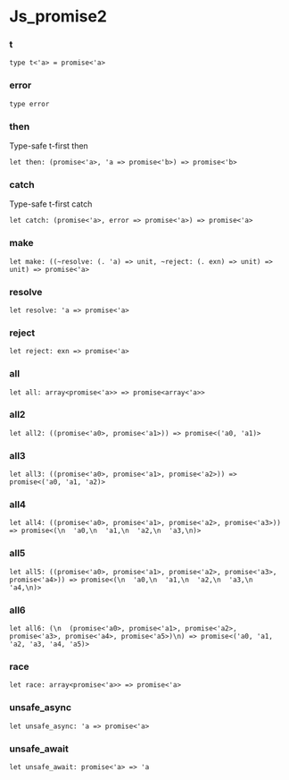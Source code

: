 # Js_promise2

### t


```res sig
type t<'a> = promise<'a>
```

### error


```res sig
type error
```

### then
Type-safe t-first then

```res sig
let then: (promise<'a>, 'a => promise<'b>) => promise<'b>
```

### catch
Type-safe t-first catch

```res sig
let catch: (promise<'a>, error => promise<'a>) => promise<'a>
```

### make


```res sig
let make: ((~resolve: (. 'a) => unit, ~reject: (. exn) => unit) => unit) => promise<'a>
```

### resolve


```res sig
let resolve: 'a => promise<'a>
```

### reject


```res sig
let reject: exn => promise<'a>
```

### all


```res sig
let all: array<promise<'a>> => promise<array<'a>>
```

### all2


```res sig
let all2: ((promise<'a0>, promise<'a1>)) => promise<('a0, 'a1)>
```

### all3


```res sig
let all3: ((promise<'a0>, promise<'a1>, promise<'a2>)) => promise<('a0, 'a1, 'a2)>
```

### all4


```res sig
let all4: ((promise<'a0>, promise<'a1>, promise<'a2>, promise<'a3>)) => promise<(\n  'a0,\n  'a1,\n  'a2,\n  'a3,\n)>
```

### all5


```res sig
let all5: ((promise<'a0>, promise<'a1>, promise<'a2>, promise<'a3>, promise<'a4>)) => promise<(\n  'a0,\n  'a1,\n  'a2,\n  'a3,\n  'a4,\n)>
```

### all6


```res sig
let all6: (\n  (promise<'a0>, promise<'a1>, promise<'a2>, promise<'a3>, promise<'a4>, promise<'a5>)\n) => promise<('a0, 'a1, 'a2, 'a3, 'a4, 'a5)>
```

### race


```res sig
let race: array<promise<'a>> => promise<'a>
```

### unsafe_async


```res sig
let unsafe_async: 'a => promise<'a>
```

### unsafe_await


```res sig
let unsafe_await: promise<'a> => 'a
```
